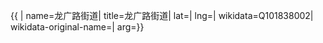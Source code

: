 {{ {{{1|PRC admin/showdata}}}|
name=龙广路街道|
title=龙广路街道|
lat=|
lng=|
wikidata=Q101838002|
wikidata-original-name=|
arg={{{arg|}}}}}